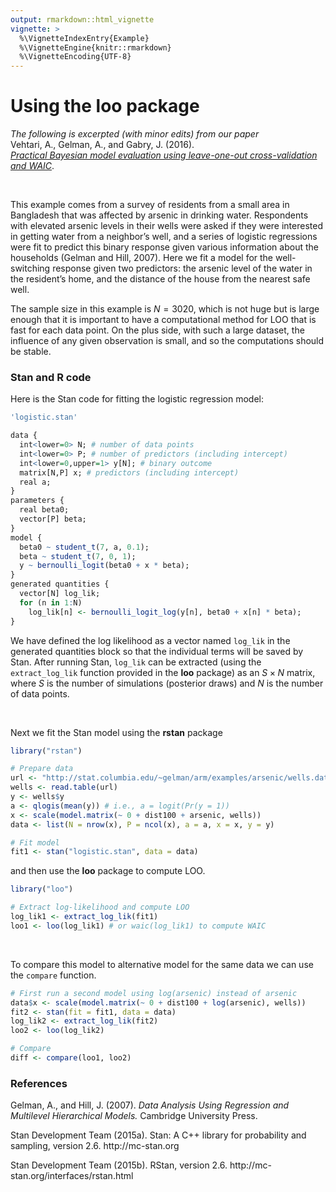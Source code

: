 ```yaml
---
output: rmarkdown::html_vignette
vignette: >
  %\VignetteIndexEntry{Example}
  %\VignetteEngine{knitr::rmarkdown}
  %\VignetteEncoding{UTF-8}
---
```


# Using the **loo** package

*The following is excerpted (with minor edits) from our paper*   
Vehtari, A., Gelman, A., and Gabry, J. (2016).   
[*Practical Bayesian model evaluation using leave-one-out cross-validation and WAIC*](http://arxiv.org/abs/1507.04544).

<br>

This example comes from a survey of residents from a small area in Bangladesh
that was affected by arsenic in drinking water. Respondents with elevated
arsenic levels in their wells were asked if they were interested in getting
water from a neighbor's well, and a series of logistic regressions were fit to
predict this binary response given various information about the households
(Gelman and Hill, 2007). Here we fit a model for the well-switching response
given two predictors: the arsenic level of the water in the resident's home, and
the distance of the house from the nearest safe well.

The sample size in this example is $N=3020$, which is not huge but is large
enough that it is important to have a computational method for LOO that is fast
for each data point. On the plus side, with such a large dataset, the influence
of any given observation is small, and so the computations should be stable.

### Stan and R code 

Here is the Stan code for fitting the logistic regression model:

```r
'logistic.stan'

data {
  int<lower=0> N; # number of data points
  int<lower=0> P; # number of predictors (including intercept)
  int<lower=0,upper=1> y[N]; # binary outcome
  matrix[N,P] x; # predictors (including intercept)
  real a;
}
parameters {
  real beta0;
  vector[P] beta;
}
model {
  beta0 ~ student_t(7, a, 0.1);
  beta ~ student_t(7, 0, 1);
  y ~ bernoulli_logit(beta0 + x * beta);
}
generated quantities {
  vector[N] log_lik;
  for (n in 1:N)
    log_lik[n] <- bernoulli_logit_log(y[n], beta0 + x[n] * beta);
}
```

We have defined the log likelihood as a vector named `log_lik` in the generated 
quantities block so that the individual terms will be saved by Stan. After 
running Stan, `log_lik` can be extracted (using the `extract_log_lik` function
provided in the **loo** package) as an $S \times N$ matrix, where $S$ is the 
number of simulations (posterior draws) and $N$ is the number of data points.

<br>

Next we fit the Stan model using the **rstan** package

```r
library("rstan")

# Prepare data 
url <- "http://stat.columbia.edu/~gelman/arm/examples/arsenic/wells.dat"
wells <- read.table(url)
y <- wells$y
a <- qlogis(mean(y)) # i.e., a = logit(Pr(y = 1))
x <- scale(model.matrix(~ 0 + dist100 + arsenic, wells))
data <- list(N = nrow(x), P = ncol(x), a = a, x = x, y = y)

# Fit model
fit1 <- stan("logistic.stan", data = data)
```

and then use the **loo** package to compute LOO.

```r
library("loo")

# Extract log-likelihood and compute LOO
log_lik1 <- extract_log_lik(fit1)
loo1 <- loo(log_lik1) # or waic(log_lik1) to compute WAIC
```

<br>

To compare this model to alternative model for the same data we can 
use the `compare` function. 

```r
# First run a second model using log(arsenic) instead of arsenic
data$x <- scale(model.matrix(~ 0 + dist100 + log(arsenic), wells))
fit2 <- stan(fit = fit1, data = data)
log_lik2 <- extract_log_lik(fit2)
loo2 <- loo(log_lik2)

# Compare
diff <- compare(loo1, loo2) 
```

### References

Gelman, A., and Hill, J. (2007).  *Data Analysis Using Regression and Multilevel Hierarchical Models.*  Cambridge University Press.

Stan Development Team (2015a). Stan: A C++ library for probability and sampling, version 2.6. http://mc-stan.org

Stan Development Team (2015b). RStan, version 2.6. http://mc-stan.org/interfaces/rstan.html
